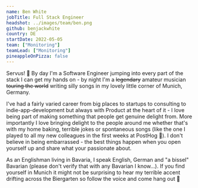 ```yaml
---
name: Ben White
jobTitle: Full Stack Engineer
headshot: ../images/team/ben.png
github: benjackwhite
country: DE
startDate: 2022-05-05
team: ["Monitoring"]
teamLead: ["Monitoring"]
pineappleOnPizza: false
---
```


Servus! 👋 By day I'm a Software Engineer jumping into every part of the stack I can get my hands on - by night I'm a <strike>legendary</strike> amateur musician <strike>touring the world</strike> writing silly songs in my lovely little corner of Munich, Germany.

I've had a fairly varied career from big places to startups to consulting to indie-app-development but always with Product at the heart of it - I love being part of making something that people get genuine delight from. More importantly I love bringing delight to the people around me whether that's with my home baking, terrible jokes or spontaneous songs (like the one I played to all my new colleagues in the first weeks at PostHog 🙉). I don't believe in being embarrassed - the best things happen when you open yourself up and share what your passionate about.

As an Englishman living in Bavaria, I speak English, German and "a bissel" Bavarian (please don't verify that with any Bavarian I know…). If you find yourself in Munich it might not be surprising to hear my terrible accent drifting across the Biergarten so follow the voice and come hang out 🙌